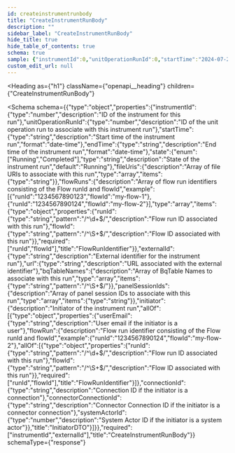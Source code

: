 ```yaml
---
id: createinstrumentrunbody
title: "CreateInstrumentRunBody"
description: ""
sidebar_label: "CreateInstrumentRunBody"
hide_title: true
hide_table_of_contents: true
schema: true
sample: {"instrumentId":0,"unitOperationRunId":0,"startTime":"2024-07-29T15:51:28.071Z","endTime":"2024-07-29T15:51:28.071Z","state":"Running","fileUris":["string"],"flowRuns":[{"runId":"1234567890123","flowId":"my-flow-1"},{"runId":"1234567890124","flowId":"my-flow-2"}],"externalId":"string","url":"string","bqTableNames":["string"],"panelSessionIds":["string"],"initiator":{"userEmail":"string","flowRun":{"runId":"1234567890124","flowId":"my-flow-2"},"connectionId":"string","connectorConnectionId":"string","systemActorId":0}}
custom_edit_url: null
---
```



<Heading
  as={"h1"}
  className={"openapi__heading"}
  children={"CreateInstrumentRunBody"}
>
</Heading>





<Schema
  schema={{"type":"object","properties":{"instrumentId":{"type":"number","description":"ID of the instrument for this run"},"unitOperationRunId":{"type":"number","description":"ID of the unit operation run to associate with this instrument run"},"startTime":{"type":"string","description":"Start time of the instrument run","format":"date-time"},"endTime":{"type":"string","description":"End time of the instrument run","format":"date-time"},"state":{"enum":["Running","Completed"],"type":"string","description":"State of the instrument run","default":"Running"},"fileUris":{"description":"Array of file URIs to associate with this run","type":"array","items":{"type":"string"}},"flowRuns":{"description":"Array of flow run identifiers consisting of the Flow runId and flowId","example":[{"runId":"1234567890123","flowId":"my-flow-1"},{"runId":"1234567890124","flowId":"my-flow-2"}],"type":"array","items":{"type":"object","properties":{"runId":{"type":"string","pattern":"/^\\d+$/","description":"Flow run ID associated with this run"},"flowId":{"type":"string","pattern":"/^\\S+$/","description":"Flow ID associated with this run"}},"required":["runId","flowId"],"title":"FlowRunIdentifier"}},"externalId":{"type":"string","description":"External identifier for the instrument run"},"url":{"type":"string","description":"URL associated with the external identifier"},"bqTableNames":{"description":"Array of BqTable Names to associate with this run","type":"array","items":{"type":"string","pattern":"/^\\S+$/"}},"panelSessionIds":{"description":"Array of panel session IDs to associate with this run","type":"array","items":{"type":"string"}},"initiator":{"description":"Initiator of the instrument run","allOf":[{"type":"object","properties":{"userEmail":{"type":"string","description":"User email if the initiator is a user"},"flowRun":{"description":"Flow run identifier consisting of the Flow runId and flowId","example":{"runId":"1234567890124","flowId":"my-flow-2"},"allOf":[{"type":"object","properties":{"runId":{"type":"string","pattern":"/^\\d+$/","description":"Flow run ID associated with this run"},"flowId":{"type":"string","pattern":"/^\\S+$/","description":"Flow ID associated with this run"}},"required":["runId","flowId"],"title":"FlowRunIdentifier"}]},"connectionId":{"type":"string","description":"Connection ID if the initiator is a connection"},"connectorConnectionId":{"type":"string","description":"Connector Connection ID if the initiator is a connector connection"},"systemActorId":{"type":"number","description":"System Actor ID if the initiator is a system actor"}},"title":"InitiatorDTO"}]}},"required":["instrumentId","externalId"],"title":"CreateInstrumentRunBody"}}
  schemaType={"response"}
>
  
</Schema>
            